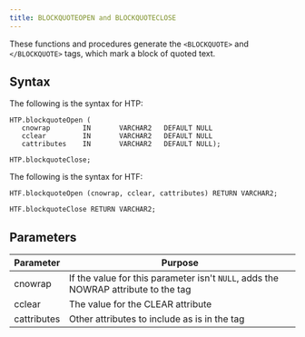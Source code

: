 ```yaml
---
title: BLOCKQUOTEOPEN and BLOCKQUOTECLOSE
---
```


These functions and procedures generate the `<BLOCKQUOTE>` and `</BLOCKQUOTE>` tags, which mark a block of quoted text.

## Syntax 

The following is the syntax for HTP:

```
HTP.blockquoteOpen (
   cnowrap        IN       VARCHAR2   DEFAULT NULL
   cclear         IN       VARCHAR2   DEFAULT NULL
   cattributes    IN       VARCHAR2   DEFAULT NULL);

HTP.blockquoteClose;
```

The following is the syntax for HTF:

```
HTF.blockquoteOpen (cnowrap, cclear, cattributes) RETURN VARCHAR2;

HTF.blockquoteClose RETURN VARCHAR2;
```

## Parameters 

| Parameter | Purpose  |
| --------- | -------- |
| cnowrap | If the value for this parameter isn't `NULL`, adds the NOWRAP attribute to the tag |
| cclear | The value for the CLEAR attribute |
| cattributes | Other attributes to include as is in the tag |
